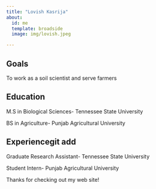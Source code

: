 ```yaml
---
title: "Lovish Kasrija"
about:
  id: me
  template: broadside
  image: img/lovish.jpeg

---
```


:::{#me}

## Goals
To work as a soil scientist and serve farmers

## Education

M.S in Biological Sciences- Tennessee State University

BS in Agriculture- Punjab Agricultural University

## Experiencegit add 

Graduate Research Assistant- Tennessee State University

Student Intern- Punjab Agricultural University
:::

Thanks for checking out my web site!

